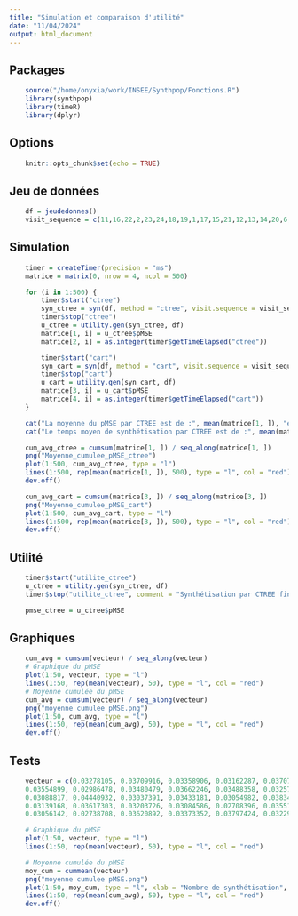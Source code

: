 ```yaml
---
title: "Simulation et comparaison d'utilité"
date: "11/04/2024"
output: html_document
---
```


## Packages
```r
    source("/home/onyxia/work/INSEE/Synthpop/Fonctions.R")
    library(synthpop)
    library(timeR)
    library(dplyr)
```

## Options
```r
    knitr::opts_chunk$set(echo = TRUE)
```

## Jeu de données
```r
    df = jeudedonnes()
    visit_sequence = c(11,16,22,2,23,24,18,19,1,17,15,21,12,13,14,20,6,3,9,4,10,8,5,7)
```

## Simulation
```r
    timer = createTimer(precision = "ms")
    matrice = matrix(0, nrow = 4, ncol = 500)

    for (i in 1:500) {
        timer$start("ctree")
        syn_ctree = syn(df, method = "ctree", visit.sequence = visit_sequence)
        timer$stop("ctree")
        u_ctree = utility.gen(syn_ctree, df)
        matrice[1, i] = u_ctree$pMSE
        matrice[2, i] = as.integer(timer$getTimeElapsed("ctree"))

        timer$start("cart")
        syn_cart = syn(df, method = "cart", visit.sequence = visit_sequence)
        timer$stop("cart")
        u_cart = utility.gen(syn_cart, df)
        matrice[3, i] = u_cart$pMSE
        matrice[4, i] = as.integer(timer$getTimeElapsed("cart"))
    }

    cat("La moyenne du pMSE par CTREE est de :", mean(matrice[1, ]), "et la moyenne du pMSE par CART est de :", mean(matrice[3, ]))
    cat("Le temps moyen de synthétisation par CTREE est de :", mean(matrice[2, ]), "et le temps moyen de synthétisation par CART est de :", mean(matrice[4, ]))

    cum_avg_ctree = cumsum(matrice[1, ]) / seq_along(matrice[1, ])
    png("Moyenne_cumulee_pMSE_ctree")
    plot(1:500, cum_avg_ctree, type = "l")
    lines(1:500, rep(mean(matrice[1, ]), 500), type = "l", col = "red")
    dev.off()

    cum_avg_cart = cumsum(matrice[3, ]) / seq_along(matrice[3, ])
    png("Moyenne_cumulee_pMSE_cart")
    plot(1:500, cum_avg_cart, type = "l")
    lines(1:500, rep(mean(matrice[3, ]), 500), type = "l", col = "red")
    dev.off()
```

## Utilité
```r
    timer$start("utilite_ctree")
    u_ctree = utility.gen(syn_ctree, df)
    timer$stop("utilite_ctree", comment = "Synthétisation par CTREE finie")

    pmse_ctree = u_ctree$pMSE
```

## Graphiques
```r
    cum_avg = cumsum(vecteur) / seq_along(vecteur)
    # Graphique du pMSE
    plot(1:50, vecteur, type = "l")
    lines(1:50, rep(mean(vecteur), 50), type = "l", col = "red")
    # Moyenne cumulée du pMSE 
    cum_avg = cumsum(vecteur) / seq_along(vecteur)
    png("moyenne cumulee pMSE.png")
    plot(1:50, cum_avg, type = "l")
    lines(1:50, rep(mean(cum_avg), 50), type = "l", col = "red")
    dev.off()
```

## Tests
```r
    vecteur = c(0.03278105, 0.03709916, 0.03358906, 0.03162287, 0.03707701, 0.03470046, 0.03611560, 0.03643506, 0.03326020, 0.02819035,
    0.03554899, 0.02986478, 0.03480479, 0.03662246, 0.03488358, 0.03257522, 0.03827380, 0.03395967, 0.03848933, 0.02993441, 0.03208527,
    0.03088817, 0.04440932, 0.03037391, 0.03433181, 0.03054982, 0.03834558, 0.03205157, 0.03020429, 0.03465147, 0.03857433, 0.03627721,
    0.03139168, 0.03617303, 0.03203726, 0.03084586, 0.02708396, 0.03551951, 0.02992288, 0.03445968, 0.03043161, 0.03141693, 0.04024718,
    0.03056142, 0.02738708, 0.03620892, 0.03373352, 0.03797424, 0.03229973, 0.03583966)

    # Graphique du pMSE
    plot(1:50, vecteur, type = "l")
    lines(1:50, rep(mean(vecteur), 50), type = "l", col = "red")

    # Moyenne cumulée du pMSE 
    moy_cum = cummean(vecteur)
    png("moyenne cumulee pMSE.png")
    plot(1:50, moy_cum, type = "l", xlab = "Nombre de synthétisation", ylab = "pMSE", main = "Moyenne cumulée du pMSE après 50 synthétisation")
    lines(1:50, rep(mean(cum_avg), 50), type = "l", col = "red")
    dev.off()
```